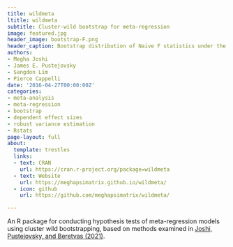 ```yaml
---
title: wildmeta
ltitle: wildmeta
subtitle: Cluster-wild bootstrap for meta-regression
image: featured.jpg
header_image: bootstrap-F.png
header_caption: Bootstrap distribution of Naive F statistics under the null hypothesis.
authors:
- Megha Joshi
- James E. Pustejovsky
- Sangdon Lim
- Pierce Cappelli
date: '2016-04-27T00:00:00Z'
categories:
- meta-analysis
- meta-regression
- bootstrap
- dependent effect sizes
- robust variance estimation
- Rstats
page-layout: full
about:
  template: trestles
  links:
  - text: CRAN
    url: https://cran.r-project.org/package=wildmeta
  - text: Website
    url: https://meghapsimatrix.github.io/wildmeta/
  - icon: github
    url: https://github.com/meghapsimatrix/wildmeta/

---
```


An R package for conducting hypothesis tests of meta-regression models using cluster wild bootstrapping, based on methods examined in [Joshi, Pustejovsky, and Beretvas (2021)](/publication/cluster-wild-bootstrap-for-meta-analysis/).

